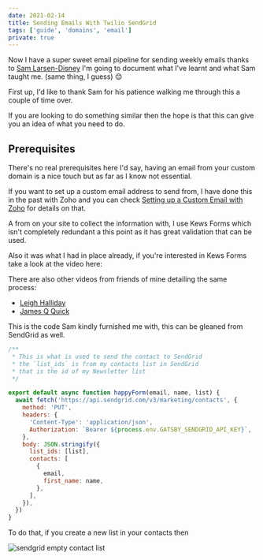 ```yaml
---
date: 2021-02-14
title: Sending Emails With Twilio SendGrid
tags: ['guide', 'domains', 'email']
private: true
---
```


Now I have a super sweet email pipeline for sending weekly emails
thanks to [Sam Larsen-Disney] I'm going to document what I've learnt
and what Sam taught me. (same thing, I guess) 😊

First up, I'd like to thank Sam for his patience walking me through
this a couple of time over.

If you are looking to do something similar then the hope is that this
can give you an idea of what you need to do.

## Prerequisites

There's no real prerequisites here I'd say, having an email from your
custom domain is a nice touch but as far as I know not essential.

If you want to set up a custom email address to send from, I have done
this in the past with Zoho and you can check [Setting up a Custom
Email with Zoho] for details on that.

A from on your site to collect the information with, I use Kews Forms
which isn't completely redundant a this point as it has great
validation that can be used.

Also it was what I had in place already, if you're interested in Kews
Forms take a look at the video here:

<YouTube youTubeId="ZSFn1lnlAZw" />

There are also other videos from friends of mine detailing the same
process:

- [Leigh Halliday]
- [James Q Quick]

This is the code Sam kindly furnished me with, this can be gleaned
from SendGrid as well.

```js
/**
 * This is what is used to send the contact to SendGrid
 * the `list_ids` is from my contacts list in SendGrid
 * that is the id of my Newsletter list
 */

export default async function happyForm(email, name, list) {
  await fetch('https://api.sendgrid.com/v3/marketing/contacts', {
    method: 'PUT',
    headers: {
      'Content-Type': 'application/json',
      Authorization: `Bearer ${process.env.GATSBY_SENDGRID_API_KEY}`,
    },
    body: JSON.stringify({
      list_ids: [list],
      contacts: [
        {
          email,
          first_name: name,
        },
      ],
    }),
  })
}
```

To do that, if you create a new list in your contacts then

![sendgrid empty contact list]

<!-- Links -->

[setting up a custom email with zoho]:
  https://scottspence.com/2020/04/25/custom-email-domain-with-now/
[sam larsen-disney]: https://twitter.com/SamLarsenDisney
[newsletter]: https://scottspence.com/newsletter
[leigh halliday]: https://www.youtube.com/watch?v=gK7KKswOnOQ
[james q quick]: https://www.youtube.com/watch?v=7HVM3HPhlTw

<!-- Images -->

[sendgrid empty contact list]: ./sendgrid-empty-contact-list.png
